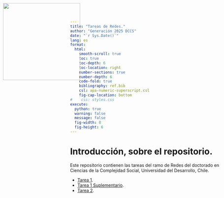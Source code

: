 ---
title: "Tareas de Redes."
author: "Generación 2025 DCCS"
date: "`r Sys.Date()`"
lang: es
format:
  html:
    smooth-scroll: true
    toc: true
    toc-depth: 6
    toc-location: right
    number-sections: true
    number-depth: 6
    code-fold: true
    bibliography: ref.bib
    csl: apa-numeric-superscript.csl
    fig-cap-location: bottom
#    css: styles.css
execute:
  python: true
  warning: false
  message: false
  fig-width: 8
  fig-height: 6
---
<img src="logo.png" style="width: 250px; position:absolute; top:0; left:0; padding:10px;"/>

# Introducción, sobre el repositorio.

Este repositorio contienen las tareas del ramo de Redes del doctorado en Ciencias de la Complejidad Social, Universidad del Desarrollo, Chile.

- [Tarea 1](https://amarusimonaguerojimenez.github.io/Redes-DCCS/Stage2.html).
- [Tarea 1 Suplementario](https://amarusimonaguerojimenez.github.io/Redes-DCCS/Stage1.html).
- [Tarea 2](https://amarusimonaguerojimenez.github.io/Redes-DCCS/Stage3.html).
